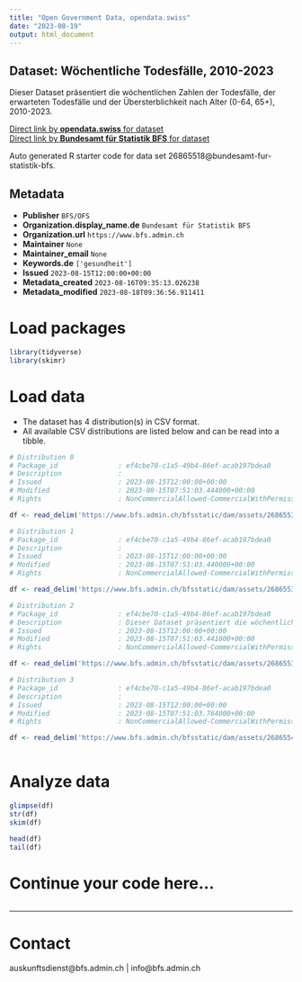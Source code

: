 ```yaml
---
title: "Open Government Data, opendata.swiss"
date: "2023-08-19"
output: html_document
---
```


## Dataset: Wöchentliche Todesfälle, 2010-2023

Dieser Dataset präsentiert die wöchentlichen Zahlen der Todesfälle, der erwarteten Todesfälle und der Übersterblichkeit nach Alter (0-64, 65+), 2010-2023.

[Direct link by **opendata.swiss** for dataset](https://opendata.swiss/de/dataset/wochentliche-todesfalle-2010-2023)<br>
[Direct link by **Bundesamt für Statistik BFS** for dataset](https://www.bfs.admin.ch/asset/de/ts-d-14.03.04.03-wr)

Auto generated R starter code for data set 26865518@bundesamt-fur-statistik-bfs.

## Metadata

- **Publisher** `BFS/OFS`
- **Organization.display_name.de** `Bundesamt für Statistik BFS`
- **Organization.url** `https://www.bfs.admin.ch`
- **Maintainer** `None`
- **Maintainer_email** `None`
- **Keywords.de** `['gesundheit']`
- **Issued** `2023-08-15T12:00:00+00:00`
- **Metadata_created** `2023-08-16T09:35:13.026238`
- **Metadata_modified** `2023-08-18T09:36:56.911411`


# Load packages

```r

library(tidyverse)
library(skimr)

```

# Load data

-   The dataset has 4 distribution(s) in CSV format.
-   All available CSV distributions are listed below and can be read into a tibble.

```r

# Distribution 0
# Package_id               : ef4cbe70-c1a5-49b4-86ef-acab197bdea0
# Description              : 
# Issued                   : 2023-08-15T12:00:00+00:00
# Modified                 : 2023-08-15T07:51:03.444000+00:00
# Rights                   : NonCommercialAllowed-CommercialWithPermission-ReferenceRequired

df <- read_delim('https://www.bfs.admin.ch/bfsstatic/dam/assets/26865534/master')

# Distribution 1
# Package_id               : ef4cbe70-c1a5-49b4-86ef-acab197bdea0
# Description              : 
# Issued                   : 2023-08-15T12:00:00+00:00
# Modified                 : 2023-08-15T07:51:03.440000+00:00
# Rights                   : NonCommercialAllowed-CommercialWithPermission-ReferenceRequired

df <- read_delim('https://www.bfs.admin.ch/bfsstatic/dam/assets/26865536/master')

# Distribution 2
# Package_id               : ef4cbe70-c1a5-49b4-86ef-acab197bdea0
# Description              : Dieser Dataset präsentiert die wöchentlichen Zahlen der Todesfälle, der erwarteten Todesfälle und der Übersterblichkeit nach Alter (0-64, 65+), 2010-2023.
# Issued                   : 2023-08-15T12:00:00+00:00
# Modified                 : 2023-08-15T07:51:03.441000+00:00
# Rights                   : NonCommercialAllowed-CommercialWithPermission-ReferenceRequired

df <- read_delim('https://www.bfs.admin.ch/bfsstatic/dam/assets/26865531/master')

# Distribution 3
# Package_id               : ef4cbe70-c1a5-49b4-86ef-acab197bdea0
# Description              : 
# Issued                   : 2023-08-15T12:00:00+00:00
# Modified                 : 2023-08-15T07:51:03.764000+00:00
# Rights                   : NonCommercialAllowed-CommercialWithPermission-ReferenceRequired

df <- read_delim('https://www.bfs.admin.ch/bfsstatic/dam/assets/26865540/master')



```

# Analyze data

```r

glimpse(df)
str(df)
skim(df)

head(df)
tail(df)

```

# Continue your code here...

```r

```

------------------------------------------------------------------------

# Contact

auskunftsdienst@bfs.admin.ch | info@bfs.admin.ch
